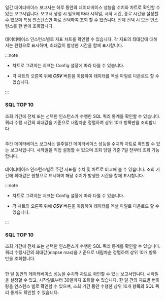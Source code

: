 ## <Cmdname sid="D001_DailyReport" report/>

일간 데이터베이스 보고서는 하루 동안의 데이터베이스 성능을 수치와 차트로 확인할 수 있는 보고서입니다. 보고서 생성 시 필요에 따라 시작일, 시작 시간, 종료 시간을 설정할 수 있으며
특정 인스턴스만 따로 선택하여 조회 할 수 있습니다. 전체 선택 시 모든 인스턴스를 한 번에 조회합니다.

### <Cmdname sid="performance_trend_chart" report/>

데이터베이스 인스턴스별로 지표 차트를 확인할 수 있습니다. 각 지표의 최대값에 대해서는 원형으로 표시하며, 최대값이 발생한 시간을 함께 표시합니다.

:::note

* 차트로 그려지는 지표는 Config 설정에 따라 다를 수 있습니다.

* 각 차트의 오른쪽 위에 ***CSV*** 버튼을 이용하여 데이터를 엑셀 파일로 다운로드 할 수 있습니다.

:::

### SQL TOP 10

조회 기간에 전체 또는 선택한 인스턴스가 수행한 SQL 쿼리 통계를 확인할 수 있습니다. 쿼리 수행 시간의 최대값을 기준으로 내림차순 정렬하여 상위 10개 항목만을 조회합니다.


## <Cmdname sid="D001_WeeklyDiffReport" report/>

주간 데이터베이스 보고서는 일주일간 데이터베이스 성능을 수치와 차트로 확인할 수 있는 보고서입니다. 시작일을 직접 설정할 수 있으며 조회 당일 기준 7일 전부터 조회 가능합니다.

### <Cmdname sid="performance_trend_chart" report/>

데이터베이스 인스턴스별로 주간 지표를 수치 및 차트로 비교해 볼 수 있습니다. 조회 기간에 최대값은 원형으로 표시하며 해당 수치가 발생한 시간을 함께 표시합니다.

:::note

* 차트로 그려지는 지표는 Config 설정에 따라 다를 수 있습니다.

* 각 차트의 오른쪽 위에 ***CSV*** 버튼을 이용하여 데이터를 엑셀 파일로 다운로드 할 수 있습니다.

:::

### SQL TOP 10

조회 기간에 전체 또는 선택한 인스턴스가 수행한 SQL 쿼리 통계를 확인할 수 있습니다. 쿼리 수행시간의 최대값(elapse max)을 기준으로 내림차순 정렬하여 상위 10개 항목만을 조회합니다.


## <Cmdname sid="D100_MonthlyReport" report/>

한 달 동안의 데이터베이스 성능을 수치와 차트로 확인할 수 있는 보고서입니다. 시작일을 설정할 수 있고, 시작일로부터 30일까지 조회할 수 있습니다. 한 달 간의 지표별 변화량을 인스턴스 별로 확인할 수 있으며, 조회 기간 동안 수행한 상위 10개 항목의 SQL 쿼리 통계도 확인할 수 있습니다.